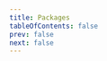 ```yaml
---
title: Packages
tableOfContents: false
prev: false
next: false
---
```



<LinkCard
  target="blank"
  href="https://drive.google.com/u/0/uc?id=1047M0b2Rc9Hh1g7UIj1NiEY2r_NH39xt&export=download"
  title="Tibetan"
  description="45 dictionaries, all thanks to Christian Steinert (see Credits page)"
/>
